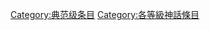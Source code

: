 {{catmore1|[[WikiProject:神話|WikiProject:神話]]}}
{{Articles by Quality| topic=神話|project=神話|format=TOC}}
{{Wikipedia category}}
{{emptycat}}
[[Category:典范级条目|Category:典范级条目]][[Category:各等級神話條目|Category:各等級神話條目]]